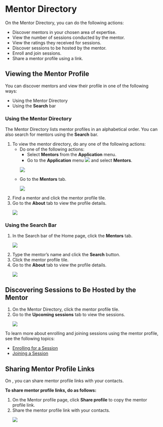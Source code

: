 
# Mentor Directory 

On the Mentor Directory, you can do the following actions:

<ul>
<li>Discover mentors in your chosen area of expertise.</li>
<li>View the number of sessions conducted by the mentor.</li>
<li>View the ratings they received for sessions.</li>
<li>Discover sessions to be hosted by the mentor.</li>
<li>Enroll and join sessions.</li>
<li>Share a mentor profile using a link.</li>
</ul>

## Viewing the Mentor Profile

<p>You can discover mentors and view their profile in one of the following ways:</p>

<ul>
<li>Using the Mentor Directory</li>
<li>Using the <b>Search</b> bar</li>
</ul>

### Using the Mentor Directory

<p>The Mentor Directory lists mentor profiles in an alphabetical order. You can also search for mentors using the <b>Search</b> bar.</p>

<ol>
<li>To view the mentor directory, do any one of the following actions:
<ul>
<li>Do one of the following actions:
<ul>
<li>Select <b>Mentors</b> from the <b>Application</b> menu.</li>
<li>Go to the <b>Application</b> menu <img src={BurgerMenu}/> and select <b>Mentors</b>.</li>
</ul>
<p>
    <img src={PortalAppMenu} />
</p>
</li>
<li>Go to the <b>Mentors</b> tab.
<p>
    <img src={MentorDirectoryIcon} />
</p> 
</li>
</ul>
</li>
<li>Find a mentor and click the mentor profile tile.</li>
<li>Go to the <b>About</b> tab to view the profile details.
<p>
    <img src={PortalMentorProfilePage} />
</p>
</li>
</ol>

### Using the Search Bar

<ol>
<li>In the Search bar of the Home page, click the <b>Mentors</b> tab. 
<p>
    <img src={PortalSearchMentor} />
</p>
</li>
<li>Type the mentor’s name and click the <b>Search</b> button.</li>
<li>Click the mentor profile tile.</li>
<li>Go to the <b>About</b> tab to view the profile details.
<p>
    <img src={PortalMentorProfilePage} />
</p>
</li>
</ol>

## Discovering Sessions to Be Hosted by the Mentor

<ol>
<li>On the Mentor Directory, click the mentor profile tile.</li>
<li>Go to the <b>Upcoming sessions</b> tab to view the sessions.
<p>
    <img src={PortalUpcomingSession} />
</p>
</li>
</ol>

<Admonition type="info">
<p>To learn more about enrolling and joining sessions using the mentor profile, see the following topics:</p>
<ul>
<li><a href="enrolling-for-a-session">Enrolling for a Session</a></li>
<li><a href="joining-a-session">Joining a Session</a></li>
</ul>
</Admonition>

## Sharing Mentor Profile Links

On <PartialExample mentored />, you can share mentor profile links with your contacts.

**To share mentor profile links, do as follows:**

<ol>
<li>On the Mentor profile page, click <b>Share profile</b> to copy the mentor profile link.</li>
<li>Share the mentor profile link with your contacts.
<p>
    <img src={PortalMentorProfilePage} />
</p>
</li>
</ol>
